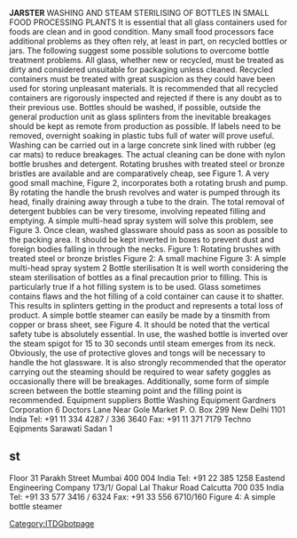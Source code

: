 '''JARSTER'''
WASHING AND STEAM STERILISING OF BOTTLES IN SMALL FOOD PROCESSING PLANTS It is essential that all glass containers used for foods are clean and in good condition. Many small food processors face additional problems as they often rely, at least in part, on recycled bottles or jars. The following suggest some possible solutions to overcome bottle treatment problems. All glass, whether new or recycled, must be treated as dirty and considered unsuitable for packaging unless cleaned.  Recycled containers must be treated with great suspicion as they could have been used for storing unpleasant materials. It is recommended that all recycled containers are rigorously inspected and rejected if there is any doubt as to their previous use. Bottles should be washed, if possible, outside the general production unit as glass splinters from the inevitable breakages should be kept as remote from production as possible. If labels need to be removed, overnight soaking in plastic tubs full of water will prove useful. Washing can be carried out in a large concrete sink lined with rubber (eg car mats) to reduce breakages. The actual cleaning can be done with nylon bottle brushes and detergent. Rotating brushes with treated steel or bronze bristles are available and are comparatively cheap, see Figure 1.  A very good small machine, Figure 2, incorporates both a rotating brush and pump. By rotating the handle the brush revolves and water is pumped through its head, finally draining away through a tube to the drain. The total removal of detergent bubbles can be very tiresome, involving repeated filling and emptying. A simple multi-head spray system will solve this problem, see Figure 3. Once clean, washed glassware should pass as soon as possible to the packing area. It should be kept inverted in boxes to prevent dust and foreign bodies falling in through the necks.  Figure 1: Rotating brushes with treated steel or bronze bristles Figure 2: A small machine Figure 3: A simple multi-head spray system 
2 Bottle sterilisation It is well worth considering the steam sterilisation of bottles as a final precaution prior to filling. This is particularly true if a hot filling system is to be used. Glass sometimes contains flaws and the hot filling of a cold container can cause it to shatter. This results in splinters getting in the product and represents a total loss of product. A simple bottle steamer can easily be made by a tinsmith from copper or brass sheet, see Figure 4. It should be noted that the vertical safety tube is absolutely essential.  In use, the washed bottle is inverted over the steam spigot for 15 to 30 seconds until steam emerges from its neck. Obviously, the use of protective gloves and tongs will be necessary to handle the hot glassware. It is also strongly recommended that the operator carrying out the steaming should be required to wear safety goggles as occasionally there will be breakages. Additionally, some form of simple screen between the bottle steaming point and the filling point is recommended. Equipment suppliers Bottle Washing Equipment Gardners Corporation 6 Doctors Lane Near Gole Market P. O. Box 299 New Delhi 1101 India Tel: +91 11 334 4287 / 336 3640 Fax: +91 11 371 7179  Techno Eqipments Sarawati Sadan 1 
==st==
Floor 31 Parakh Street Mumbai 400 004 India Tel: +91 22 385 1258 Eastend Engineering Company 173/1/ Gopal Lal Thakur Road Calcutta 700 035 India Tel: +91 33 577 3416 / 6324 Fax: +91 33 556 6710/160  Figure 4: A simple bottle steamer 
[[Category:ITDGbotpage]]